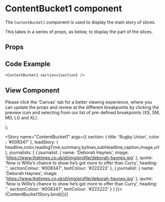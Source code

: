 

<Meta
  title="Newskit Slices/Content Bucket 1"
  component={ContentBucket1}
/>

# ContentBucket1 component
The `ContentBucket1` component is used to display the main story of slices.

This takes in a series of props, as below, to display the part of the slices.

## Props
<Props of={ContentBucket1} />

## Code Example
`<ContentBucket1 section={section} />`

## View Component
Please click the 'Canvas' tab for a better viewing experience, where you can update the props and review at the different breakpoints by clicking the preview icon and selecting from our list of pre-defined breakpoints (XS, SM, MD, LG and XL).

  <NewsKitProvider theme={TimesWebLightTheme}>
    <ContentBucket1 {...{ section, leadStory, journalists }} />
  </NewsKitProvider>
);

<Story name="ContentBucket1" args={{
  section: { title: 'Rugby Union', color : '#008347' },
  leadStory: { headline,color,readingTime,summary,bylines,subHeadline,caption,image,url },
  journalists: [
    {
      journalist: {
        name: 'Deborah Haynes',
        image: 'https://www.thetimes.co.uk/d/img/profile/deborah-haynes.jpg'
      },
      quote: 'Now is Willis’s chance to show he’s got more to offer than Curry',
      heading: '',
      sectionColour: '#008347',
      textColour: '#222222'
    },
    {
      journalist: {
        name: 'Deborah Haynes',
        image: 'https://www.thetimes.co.uk/d/img/profile/deborah-haynes.jpg'
      },
      quote: 'Now is Willis’s chance to show he’s got more to offer than Curry',
      heading: '',
      sectionColour: '#008347',
      textColour: '#222222'
    }
  ]
}}>
  {ContentBucket1Story.bind({})}
</Story>